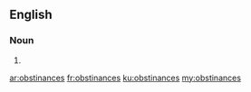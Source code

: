 ==English==

===Noun===
{{head|en|noun plural form}}

# {{plural of|obstinance|lang=en}}

[[ar:obstinances]]
[[fr:obstinances]]
[[ku:obstinances]]
[[my:obstinances]]